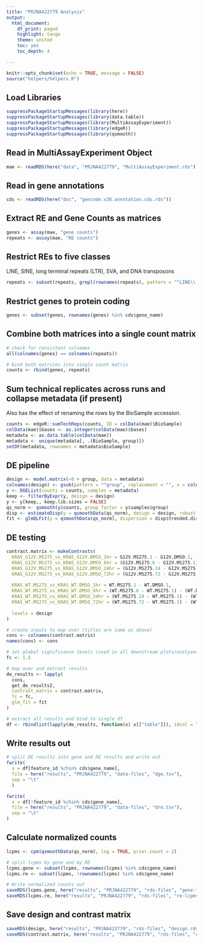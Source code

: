 ```yaml
---
title: "PRJNA422779 Analysis"
output:
  html_document:
    df_print: paged
    highlight: tango
    theme: united
    toc: yes
    toc_depth: 4

---
```


```r
knitr::opts_chunk$set(echo = TRUE, message = FALSE)
source("helpers/helpers.R")
```

## Load Libraries

```r
suppressPackageStartupMessages(library(here))
suppressPackageStartupMessages(library(data.table))
suppressPackageStartupMessages(library(MultiAssayExperiment))
suppressPackageStartupMessages(library(edgeR))
suppressPackageStartupMessages(library(qsmooth))
```

## Read in MultiAssayExperiment Object

```r
mae <- readRDS(here("data", "PRJNA422779", "MultiAssayExperiment.rds"))
```

## Read in gene annotations

```r
cds <- readRDS(here("doc", "gencode.v26.annotation.cds.rds"))
```

## Extract RE and Gene Counts as matrices

```r
genes <- assay(mae, "gene counts")
repeats <- assay(mae, "RE counts")
```

## Restrict REs to five classes

LINE, SINE, long terminal repeats (LTR), SVA, and DNA transposons

```r
repeats <- subset(repeats, grepl(rownames(repeats), pattern = "^LINE\\.|^SINE\\.|^LTR\\.|.*\\.SVA\\..*|^DNA\\."))
```

## Restrict genes to protein coding

```r
genes <- subset(genes, rownames(genes) %in% cds$gene_name)
```

## Combine both matrices into a single count matrix

```r
# check for consistent colnames
all(colnames(genes) == colnames(repeats))

# bind both matrices into single count matrix
counts <- rbind(genes, repeats)
```

## Sum technical replicates across runs and collapse metadata (if present)

Also has the effect of renaming the rows by the BioSample accession.

```r
counts <- edgeR::sumTechReps(counts, ID = colData(mae)$BioSample)
colData(mae)$bases <- as.integer(colData(mae)$bases)
metadata <- as.data.table(colData(mae))
metadata <- unique(metadata[, .(BioSample, group)])
setDF(metadata, rownames = metadata$BioSample)
```

## DE pipeline

```r
design <- model.matrix(~0 + group, data = metadata)
colnames(design) <- gsub(pattern = "^group", replacement = "", x = colnames(design))
y <- DGEList(counts = counts, samples = metadata)
keep <- filterByExpr(y, design = design)
y <- y[keep,, keep.lib.sizes = FALSE]
qs_norm <- qsmooth(y$counts, group_factor = y$samples$group)
disp <- estimateDisp(y = qsmoothData(qs_norm), design = design, robust = TRUE)
fit <- glmQLFit(y = qsmoothData(qs_norm), dispersion = disp$trended.dispersion, design = design, robust = TRUE)
```

## DE testing

```r
contrast.matrix <- makeContrasts(
  KRAS_G12V.MS275_vs_KRAS_G12V.DMSO_1hr = G12V.MS275.1 - G12V.DMSO.1,
  KRAS_G12V.MS275_vs_KRAS_G12V.DMSO_6hr = (G12V.MS275.6 - G12V.MS275.1) - (G12V.DMSO.6 - G12V.DMSO.1),
  KRAS_G12V.MS275_vs_KRAS_G12V.DMSO_24hr = (G12V.MS275.24 - G12V.MS275.1) - (G12V.DMSO.24 - G12V.DMSO.1),
  KRAS_G12V.MS275_vs_KRAS_G12V.DMSO_72hr = (G12V.MS275.72 - G12V.MS275.1) - (G12V.DMSO.72 - G12V.DMSO.1),
  
  KRAS_WT.MS275_vs_KRAS_WT.DMSO_1hr = WT.MS275.1 - WT.DMSO.1,
  KRAS_WT.MS275_vs_KRAS_WT.DMSO_6hr = (WT.MS275.6 - WT.MS275.1) - (WT.DMSO.6 - WT.DMSO.1),
  KRAS_WT.MS275_vs_KRAS_WT.DMSO_24hr = (WT.MS275.24 - WT.MS275.1) - (WT.DMSO.24 - WT.DMSO.1),
  KRAS_WT.MS275_vs_KRAS_WT.DMSO_72hr = (WT.MS275.72 - WT.MS275.1) - (WT.DMSO.72 - WT.DMSO.1),
  
  levels = design
)

# create inputs to map over (titles are same as above)
cons <- colnames(contrast.matrix)
names(cons) <- cons

# set global significance levels (used in all downstream plots/analyses)
fc <- 1.5

# map over and extract results
de_results <- lapply(
  cons, 
  get_de_results2, 
  contrast_matrix = contrast.matrix,
  fc = fc,
  glm_fit = fit
)

# extract all results and bind to single df
df <- rbindlist(lapply(de_results, function(x) x[["table"]]), idcol = "contrast")
```

## Write results out

```r
# split DE results into gene and RE results and write out
fwrite(
  x = df[feature_id %chin% cds$gene_name],
  file = here("results", "PRJNA422779", "data-files", "dge.tsv"),
  sep = "\t"
  )

fwrite(
  x = df[!feature_id %chin% cds$gene_name],
  file = here("results", "PRJNA422779", "data-files", "dre.tsv"),
  sep = "\t"
)
```

## Calculate normalized counts

```r
lcpms <- cpm(qsmoothData(qs_norm), log = TRUE, prior.count = 2)

# split lcpms by gene and by RE
lcpms.gene <- subset(lcpms, rownames(lcpms) %in% cds$gene_name)
lcpms.re <- subset(lcpms, !rownames(lcpms) %in% cds$gene_name)

# Write normalized counts out
saveRDS(lcpms.gene, here("results", "PRJNA422779", "rds-files", "gene-lcpms.rds"))
saveRDS(lcpms.re, here("results", "PRJNA422779", "rds-files", "re-lcpms.rds"))
```

## Save design and contrast matrix

```r
saveRDS(design, here("results", "PRJNA422779", "rds-files", "design.rds"))
saveRDS(contrast.matrix, here("results", "PRJNA422779", "rds-files", "contrast-matrix.rds"))
```
